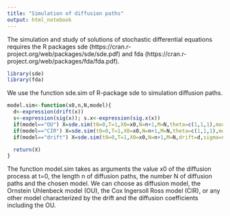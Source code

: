 ```yaml
---
title: "Simulation of diffusion paths"
output: html_notebook
---
```


The simulation and study of solutions of stochastic differential equations requires the R packages sde (https://cran.r-project.org/web/packages/sde/sde.pdf) and fda (https://cran.r-project.org/web/packages/fda/fda.pdf). 

```r
library(sde)
library(fda)
```

We use the function sde.sim of R-package sde to simulation diffusion paths.

```r
model.sim<-function(x0,n,N,model){
  d<-expression(drift(x))
  s<-expression(sig(x)); s.x<-expression(sig.x(x))
  if(model=="OU") X=sde.sim(t0=0,T=1,X0=x0,N=n+1,M=N,theta=c(1,1,1),model="OU")
  if(model=="CIR") X=sde.sim(t0=0,T=1,X0=x0,N=n+1,M=N,theta=c(1,1,1),model="CIR")
  if(model=="drift") X=sde.sim(t0=0,T=1,X0=x0,N=n+1,M=N,drift=d,sigma=s,sigma.x=s.x)

  return(X)
}
```

The function model.sim takes as arguments the value x0 of the diffusion process at t=0, the length n of diffusion paths, the number N of diffusion paths and the chosen model. We can choose as diffusion model, the Ornstein Uhlenbeck model (OU), the Cox Ingersoll Ross model (CIR), or any other model characterized by the drift and the diffusion coefficients including the OU.

